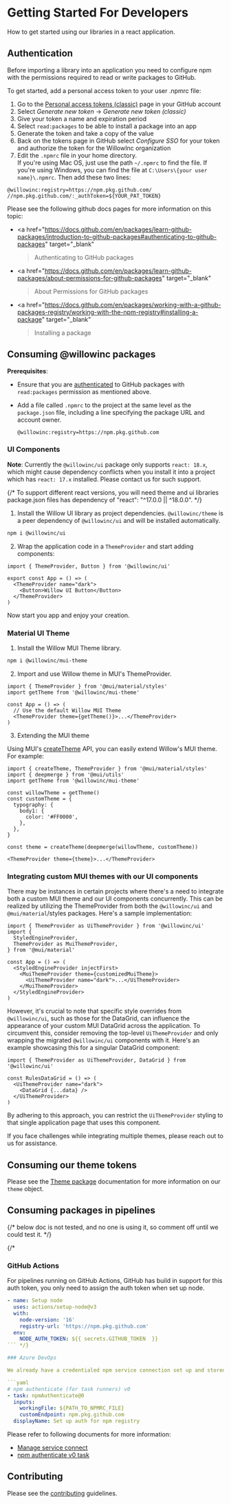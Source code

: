 
<Meta title="Getting Started/Developers" />

# Getting Started For Developers

How to get started using our libraries in a react application.

## Authentication

Before importing a library into an application you need to configure npm with the permissions required to read or write packages to GitHub.

To get started, add a personal access token to your user .npmrc file:

1. Go to the <a href="https://github.com/settings/tokens" target="_blank">Personal access tokens (classic)</a> page in your GitHub account
2. Select _Generate new token_ -> _Generate new token (classic)_
3. Give your token a name and expiration period
4. Select `read:packages` to be able to install a package into an app
5. Generate the token and take a copy of the value
6. Back on the tokens page in GitHub select _Configure SSO_ for your token and authorize the token for the WillowInc organization
7. Edit the `.npmrc` file in your home directory.
   <br/>If you're using Mac OS, just use the path `~/.npmrc` to find the file. If you're using Windows, you can find the file at `C:\Users\{your user name}\.npmrc`. Then add these two lines:

```
@willowinc:registry=https://npm.pkg.github.com/
//npm.pkg.github.com/:_authToken=${YOUR_PAT_TOKEN}
```

Please see the following github docs pages for more information on this topic:

- <a
    href="https://docs.github.com/en/packages/learn-github-packages/introduction-to-github-packages#authenticating-to-github-packages"
    target="_blank"
  >Authenticating to GitHub packages</a>
- <a
    href="https://docs.github.com/en/packages/learn-github-packages/about-permissions-for-github-packages"
    target="_blank"
  >About Permissions for GitHub packages</a>
- <a
    href="https://docs.github.com/en/packages/working-with-a-github-packages-registry/working-with-the-npm-registry#installing-a-package"
    target="_blank"
  >Installing a package</a>

## Consuming @willowinc packages

**Prerequisites**:

- Ensure that you are [authenticated](#authentication) to GitHub packages with `read:packages` permission as
  mentioned above.
- Add a file called `.npmrc` to the project at the same level as the `package.json` file, including a line specifying the package URL and account owner.

  ```
  @willowinc:registry=https://npm.pkg.github.com
  ```

### UI Components

**Note**: Currently the `@willowinc/ui` package only supports `react: 18.x`, which might cause dependency conflicts when you install it into a project which has `react: 17.x` installed. Please contact us for such support.

{/* To support different react versions, you will need theme and ui libraries package.json files has dependency of "react": "^17.0.0 || ^18.0.0". */}

1. Install the Willow UI library as project dependencies. `@willowinc/theme` is a peer dependency of `@willowinc/ui` and will be installed automatically.

```bash
npm i @willowinc/ui
```

2. Wrap the application code in a `ThemeProvider` and start adding components:

```tsx
import { ThemeProvider, Button } from '@willowinc/ui'

export const App = () => (
  <ThemeProvider name="dark">
    <Button>Willow UI Button</Button>
  </ThemeProvider>
)
```

Now start you app and enjoy your creation.

### Material UI Theme

1. Install the Willow MUI Theme library.

```bash
npm i @willowinc/mui-theme
```

2. Import and use Willow theme in MUI's ThemeProvider.

```tsx
import { ThemeProvider } from '@mui/material/styles'
import getTheme from '@willowinc/mui-theme'

const App = () => (
  // Use the default Willow MUI Theme
  <ThemeProvider theme={getTheme()}>...</ThemeProvider>
)
```

3. Extending the MUI theme

Using MUI's [createTheme](https://mui.com/material-ui/customization/theming/#createtheme-options-args-theme) API, you can easily extend Willow's MUI theme. For example:

```tsx
import { createTheme, ThemeProvider } from '@mui/material/styles'
import { deepmerge } from '@mui/utils'
import getTheme from '@willowinc/mui-theme'

const willowTheme = getTheme()
const customTheme = {
  typography: {
    body1: {
      color: '#FF0000',
    },
  },
}

const theme = createTheme(deepmerge(willowTheme, customTheme))

<ThemeProvider theme={theme}>...</ThemeProvider>
```

### Integrating custom MUI themes with our UI components

There may be instances in certain projects where there's a need to integrate both a custom MUI theme and our UI components concurrently. This can be realized by utilizing the ThemeProvider from both the `@willowinc/ui` and `@mui/material`/styles packages. Here's a sample implementation:

```tsx
import { ThemeProvider as UiThemeProvider } from '@willowinc/ui'
import {
  StyledEngineProvider,
  ThemeProvider as MuiThemeProvider,
} from '@mui/material'

const App = () => (
  <StyledEngineProvider injectFirst>
    <MuiThemeProvider theme={customizedMuiTheme}>
      <UiThemeProvider name="dark">...</UiThemeProvider>
    </MuiThemeProvider>
  </StyledEngineProvider>
)
```

However, it's crucial to note that specific style overrides from `@willowinc/ui`, such as those for the DataGrid, can influence the appearance of your custom MUI DataGrid across the application. To circumvent this, consider removing the top-level `UiThemeProvider` and only wrapping the migrated `@willowinc/ui` components with it. Here's an example showcasing this for a singular DataGrid component:


```tsx
import { ThemeProvider as UiThemeProvider, DataGrid } from '@willowinc/ui'

const RulesDataGrid = () => (
  <UiThemeProvider name="dark">
    <DataGrid {...data} />
  </UiThemeProvider>
)
```
By adhering to this approach, you can restrict the `UiThemeProvider` styling to that single application page that uses this component.

If you face challenges while integrating multiple themes, please reach out to us for assistance.

## Consuming our theme tokens

Please see the [Theme package](?path=/docs/theme-theme-package--docs) documentation for more information on our `theme` object.

## Consuming packages in pipelines

{/* below doc is not tested, and no one is using it, so comment off until we could test it. */}

{/*

### GitHub Actions

For pipelines running on GitHub Actions, GitHub has build in support for this auth token, you only need to assign the auth token when set up node.

````yaml
- name: Setup node
  uses: actions/setup-node@v3
  with:
    node-version: '16'
    registry-url: 'https://npm.pkg.github.com'
  env:
    NODE_AUTH_TOKEN: ${{ secrets.GITHUB_TOKEN  }}
``` */}

### Azure DevOps

We already have a credentialed npm service connection set up and stored in Azure DevOps as `npm.pkg.github.com`. To proceed, you just need to add the script below before running `npm ci` in your workflow, and replace `${PATH_TO_NPMRC_FILE}` with the path to your project's `.npmrc` file. For example, `extensions/real-estate/front-end/Web/.npmrc`.

```yaml
# npm authenticate (for task runners) v0
- task: npmAuthenticate@0
  inputs:
    workingFile: ${PATH_TO_NPMRC_FILE}
    customEndpoint: npm.pkg.github.com
  displayName: Set up auth for npm registry
````

Please refer to following documents for more information:

- [Manage service connect](https://learn.microsoft.com/en-us/azure/devops/pipelines/library/service-endpoints?view=azure-devops&tabs=yaml)
- [npm authenticate v0 task](https://learn.microsoft.com/en-us/azure/devops/pipelines/tasks/reference/npm-authenticate-v0?view=azure-pipelines)

## Contributing

Please see the [contributing](/docs/contributing-developer-contributions--docs) guidelines.
